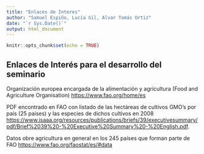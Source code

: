 ```yaml
---
title: "Enlaces de Interes"
author: "Samuel Espiño, Lucía Gil, Alvar Tomás Ortiz"
date: "`r Sys.Date()`"
output: html_document
---
```


```r
knitr::opts_chunk$set(echo = TRUE)
```

## Enlaces de Interés para el desarrollo del seminario

Organización europea encargada de la alimentación y agricultura (Food and Agriculture Organisation) <https://www.fao.org/home/es>

PDF encontrado en FAO con listado de las hectáreas de cultivos GMO's por país (25 países) y las especies de dichos cultivos en 2008 <https://www.isaaa.org/resources/publications/briefs/39/executivesummary/pdf/Brief%2039%20-%20Executive%20Summary%20-%20English.pdf>.

Datos obre agricultura en general en los 245 países que forman parte de FAO <https://www.fao.org/faostat/es/#data>